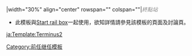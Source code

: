 |width="30%" align="center" rowspan="{{{rows|4}}}" colspan="{{{cols|1}}}"|<span style="color:#888888;">''終點站''</span><noinclude>
*此模板與[[Template:Start rail box|Start rail box]]一起使用，欲知詳情請參見該模板的頁面及討論頁。
[[Category:前任继任模板]]
[[ja:Template:Terminus2]]
</noinclude>